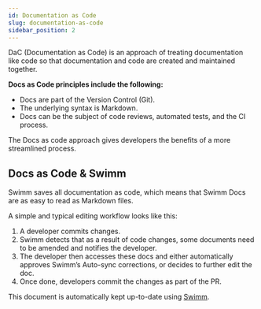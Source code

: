 ```yaml
---
id: Documentation as Code
slug: documentation-as-code
sidebar_position: 2
---
```



DaC (Documentation as Code) is an approach of treating documentation like code so that documentation and code are created and maintained together.

**Docs as Code principles include the following:**

- Docs are part of the Version Control (Git).
- The underlying syntax is Markdown.
- Docs can be the subject of code reviews, automated tests, and the CI process.

The Docs as code approach gives developers the benefits of a more streamlined process.

## Docs as Code & Swimm

Swimm saves all documentation as code, which means that Swimm Docs are as easy to read as Markdown files.

A simple and typical editing workflow looks like this:

1.  A developer commits changes.
2.  Swimm detects that as a result of code changes, some documents need to be amended and notifies the developer.
3.  The developer then accesses these docs and either automatically approves Swimm’s Auto-sync corrections, or decides to further edit the doc.
4.  Once done, developers commit the changes as part of the PR.

This document is automatically kept up-to-date using [Swimm](https://swimm.io).

